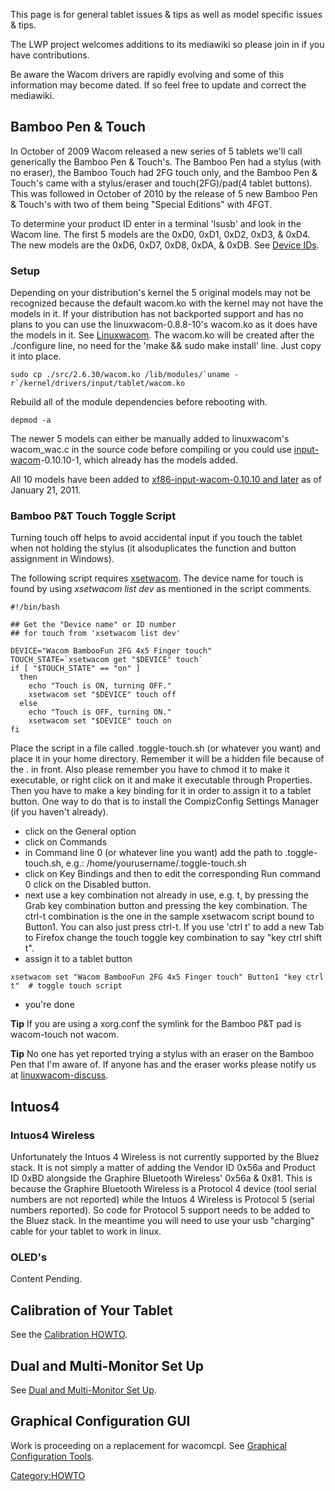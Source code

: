 This page is for general tablet issues & tips as well as model specific issues & tips.

The LWP project welcomes additions to its mediawiki so please join in if you have contributions.

Be aware the Wacom drivers are rapidly evolving and some of this information may become dated.  If so feel free to update and correct the mediawiki.

== Bamboo Pen & Touch ==
In October of 2009 Wacom released a new series of 5 tablets we'll call generically the Bamboo Pen & Touch's.  The Bamboo Pen had a stylus (with no eraser), the Bamboo Touch had 2FG touch only, and the Bamboo Pen & Touch's came with a stylus/eraser and touch(2FG)/pad(4 tablet buttons).  This was followed in October of 2010 by the release of 5 new Bamboo Pen & Touch's with two of them being "Special Editions" with 4FGT.

To determine your product ID enter in a terminal 'lsusb' and look in the Wacom line.  The first 5 models are the 0xD0, 0xD1, 0xD2, 0xD3, & 0xD4.  The new models are the 0xD6, 0xD7, 0xD8, 0xDA, & 0xDB.  See [[Device IDs]].

=== Setup ===
{{Unclear|reason=* do not re-write compilation instructions here, instead, link to linuxwacom kernel compilation page
* recommending that users install out-of-tree kernel patches is not a good idea}}
Depending on your distribution's kernel the 5 original models may not be recognized because the default wacom.ko with the kernel may not have the models in it.  If your distribution has not backported support and has no plans to you can use the linuxwacom-0.8.8-10's wacom.ko as it does have the models in it.  See [[Linuxwacom]].  The wacom.ko will be created after the ./configure line, no need for the 'make && sudo make install' line.  Just copy it into place.
<pre>
sudo cp ./src/2.6.30/wacom.ko /lib/modules/`uname -r`/kernel/drivers/input/tablet/wacom.ko
</pre>
Rebuild all of the module dependencies before rebooting with.
<pre>
depmod -a
</pre>

{{Unclear|reason=* this is a HOWTO. do not recommend users hack the kernel patches. if they don't have appropriate kernels, they have to wait, or refer them to the developer pages}}

The newer 5 models can either be manually added to linuxwacom's wacom_wac.c in the source code before compiling or you could use [[input-wacom]]-0.10.10-1, which already has the models added.

All 10 models have been added to [[xf86-input-wacom|xf86-input-wacom-0.10.10 and later]] as of January 21, 2011.

=== Bamboo P&T Touch Toggle Script ===
Turning touch off helps to avoid accidental input if you touch the tablet when not holding the stylus (it alsoduplicates the function and button assignment in Windows).

The following script requires [[xsetwacom]].  The device name for touch is found by using ''xsetwacom list dev'' as mentioned in the script comments. 
<pre>
#!/bin/bash

## Get the "Device name" or ID number
## for touch from 'xsetwacom list dev'

DEVICE="Wacom BambooFun 2FG 4x5 Finger touch" 
TOUCH_STATE=`xsetwacom get "$DEVICE" touch`
if [ "$TOUCH_STATE" == "on" ]
  then
    echo "Touch is ON, turning OFF."
    xsetwacom set "$DEVICE" touch off
  else
    echo "Touch is OFF, turning ON."
    xsetwacom set "$DEVICE" touch on
fi
</pre>
Place the script in a file called .toggle-touch.sh (or whatever you want) and place it in your home directory. Remember it will be a hidden file because of the . in front. Also please remember you have to chmod it to make it executable, or right click on it and make it executable through Properties. Then you have to make a key binding for it in order to assign it to a tablet button. One way to do that is to install the CompizConfig Settings Manager (if you haven't already).
*click on the General option
*click on Commands
*in Command line 0 (or whatever line you want) add the path to .toggle-touch.sh, e.g.: /home/yourusername/.toggle-touch.sh
*click on Key Bindings and then to edit the corresponding Run command 0 click on the Disabled button.
*next use a key combination not already in use, e.g. <Control>t, by pressing the Grab key combination button and pressing the key combination. The ctrl-t combination is the one in the sample xsetwacom script bound to Button1. You can also just press ctrl-t.  If you use 'ctrl t' to add a new Tab to Firefox change the touch toggle key combination to say "key ctrl shift t".
*assign it to a tablet button
<pre>
xsetwacom set "Wacom BambooFun 2FG 4x5 Finger touch" Button1 "key ctrl t"  # toggle touch script
</pre>
*you're done


'''Tip''' If you are using a xorg.conf the symlink for the Bamboo P&T pad is wacom-touch not wacom.

'''Tip''' No one has yet reported trying a stylus with an eraser on the Bamboo Pen that I'm aware of.  If anyone has and the eraser works please notify us at [https://lists.sourceforge.net/lists/listinfo/linuxwacom-discuss linuxwacom-discuss].

== Intuos4 ==

=== Intuos4 Wireless ===
Unfortunately the Intuos 4 Wireless is not currently supported by the Bluez stack.  It is not simply a matter of adding the Vendor ID 0x56a and Product ID 0xBD alongside the Graphire Bluetooth Wireless' 0x56a & 0x81.  This is because the Graphire Bluetooth Wireless is a Protocol 4 device (tool serial numbers are not reported) while the Intuos 4 Wireless is Protocol 5 (serial numbers reported).  So code for Protocol 5 support needs to be added to the Bluez stack.  In the meantime you will need to use your usb "charging" cable for your tablet to work in linux.

=== OLED's ===
Content Pending.


== Calibration of Your Tablet ==
See the [[Calibration|Calibration HOWTO]].

== Dual and Multi-Monitor Set Up ==
See [[Dual and Multi-Monitor Set Up]].

== Graphical Configuration GUI ==
Work is proceeding on a replacement for wacomcpl.  See [[External applications#Graphical Configuration Tools|Graphical Configuration Tools]].

[[Category:HOWTO]]